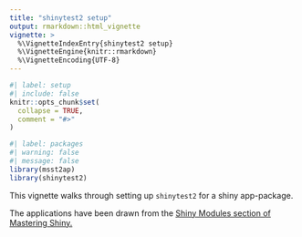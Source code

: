 ```yaml
---
title: "shinytest2 setup"
output: rmarkdown::html_vignette
vignette: >
  %\VignetteIndexEntry{shinytest2 setup}
  %\VignetteEngine{knitr::rmarkdown}
  %\VignetteEncoding{UTF-8}
---
```


```r
#| label: setup
#| include: false
knitr::opts_chunk$set(
  collapse = TRUE,
  comment = "#>"
)
```

```r
#| label: packages 
#| warning: false 
#| message: false 
library(msst2ap)
library(shinytest2)
```

This vignette walks through setting up `shinytest2` for a shiny app-package. 



The applications have been drawn from the [Shiny Modules section of Mastering Shiny.](https://mastering-shiny.org/scaling-modules.html) 



